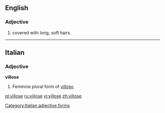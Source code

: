 ==English==

===Adjective===
{{en-adj}}

# {{mycology}} covered with long, soft hairs.

----

==Italian==

===Adjective===
'''villose''' {{f}}

# Feminine plural form of [[villoso]]
[[Category:Italian adjective forms]]

[[pl:villose]]
[[ru:villose]]
[[vi:villose]]
[[zh:villose]]